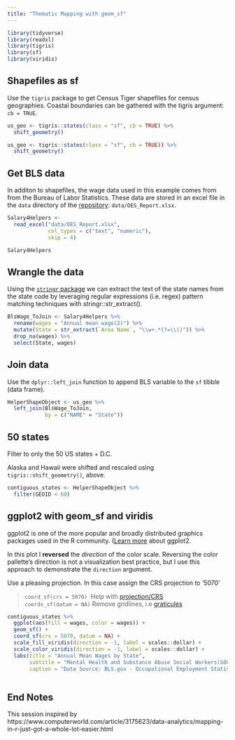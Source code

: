 ```yaml
---
title: "Thematic Mapping with geom_sf"
---
```



```r
library(tidyverse)       
library(readxl)
library(tigris)
library(sf)
library(viridis)
```


## Shapefiles as sf 

Use the `tigris` package to get Census Tiger shapefiles for census geographies.  Coastal boundaries can be gathered with the tigris argument:  `cb = TRUE`.

```r
us_geo <- tigris::states(class = "sf", cb = TRUE) %>% 
  shift_geometry()
```
``` r 
us_geo <- tigris::states(class = "sf", cb = TRUE)) %>% 
  shift_geometry()
```

## Get BLS data

In additon to shapefiles, the wage data used in this example comes from from the Bureau of Labor Statistics.  These data are stored in an excel file in the `data` directory of the [repository](https://github.com/libjohn/mapping-with-R):  `data/OES_Report.xlsx`.  

```r
Salary4Helpers <- 
  read_excel("data/OES_Report.xlsx",
             col_types = c("text", "numeric"), 
             skip = 4)

Salary4Helpers
```

## Wrangle the data

Using the [`stringr` package](https://stringr.tidyverse.org) we can extract the text of the state names from the state code by leveraging regular expressions (i.e. regex) pattern matching techniques with stringr::str_extract().

```r
BlsWage_ToJoin <- Salary4Helpers %>% 
  rename(wages = "Annual mean wage(2)") %>% 
  mutate(State = str_extract(`Area Name`, "\\w+.*(?=\\()")) %>% 
  drop_na(wages) %>% 
  select(State, wages)
```


## Join data

Use the `dplyr::left_join` function to append BLS variable to the `sf` tibble (data frame). 

```r
HelperShapeObject <- us_geo %>% 
  left_join(BlsWage_ToJoin,
            by = c("NAME" = "State"))
```


## 50 states

Filter to only the 50 US states + D.C.  

Alaska and Hawaii were shifted and rescaled using `tigris::shift_geometry()`, above.

```r
contiguous_states <- HelperShapeObject %>% 
  filter(GEOID < 60) 
```


## ggplot2 with geom_sf and viridis

ggplot2 is one of the more popular and broadly distributed graphics packages used in the R community. ([Learn more](https://rfun.library.duke.edu/#portfolio) about ggplot2. 

In this plot I **reversed** the _direction_ of the color scale.  Reversing the color pallette's direction is not a visualization best practice, but I use this approach to demonstrate the `direction` argument.  

Use a pleasing projection.  In this case assign the CRS projection to '5070' 

> `coord_sf(crs = 5070)`&nbsp; Help with [projection/CRS](https://guides.library.duke.edu/r-geospatial/CRS)  
> `coords_sf(datum = NA)` Remove gridlines, i.e [graticules](https://en.wikipedia.org/wiki/Graticule) 

```r
contiguous_states %>% 
  ggplot(aes(fill = wages, color = wages)) +
  geom_sf() +
  coord_sf(crs = 5070, datum = NA) +
  scale_fill_viridis(direction = -1, label = scales::dollar) + 
  scale_color_viridis(direction = -1, label = scales::dollar) +
  labs(title = "Annual Mean Wages by State",
       subtitle = "Mental Health and Substance Abuse Social Workers(SOC Code211023)", 
       caption = "Data Source: BLS.gov - Occupational Employment Statistics ; 2016")
  
```


## End Notes

This session inspired by  https://www.computerworld.com/article/3175623/data-analytics/mapping-in-r-just-got-a-whole-lot-easier.html

